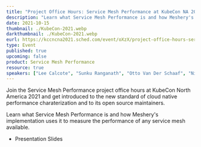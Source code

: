 ```yaml
---
title: "Project Office Hours: Service Mesh Performance at KubeCon NA 2021"
description: "Learn what Service Mesh Performance is and how Meshery's implementation uses it to measure the performance of any service mesh available."
date: 2021-10-15
thumbnail: ./KubeCon-2021.webp
darkthumbnail: ./KubeCon-2021.webp
eurl: https://kccncna2021.sched.com/event/oXzX/project-office-hours-service-mesh-performance?iframe=no&w=100%25&sidebar=yes&bg=no
type: Event
published: true
upcoming: false
product: Service Mesh Performance
resource: true
speakers: ["Lee Calcote", "Sunku Ranganath", "Otto Van Der Schaaf", "Nic Jackson"]
---
```


Join the Service Mesh Performance project office hours at KubeCon North America 2021 and get introduced to the new standard of cloud native performance charaterization and to its open source maintainers.

Learn what Service Mesh Performance is and how Meshery's implementation uses it to measure the performance of any service mesh available.
<ul><li><Link to={slidesAdopt}>Presentation Slides</Link></li></ul>
